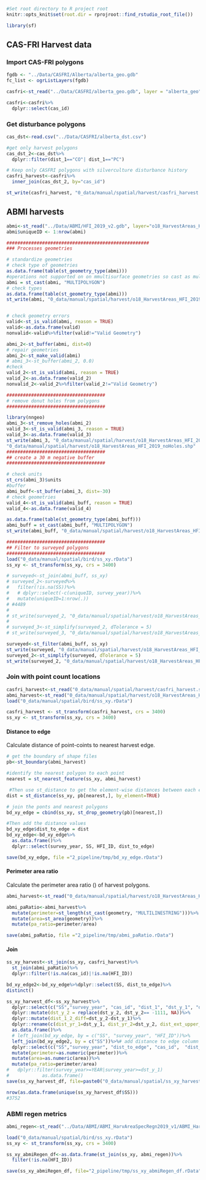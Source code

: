 
```r
#Set root directory to R project root
knitr::opts_knit$set(root.dir = rprojroot::find_rstudio_root_file())
```

```r
library(sf)
```

## CAS-FRI Harvest data {-}

### Import CAS-FRI polygons {-}
```r
fgdb <- "../Data/CASFRI/Alberta/alberta_geo.gdb"
fc_list <- ogrListLayers(fgdb)

casfri<-st_read("../Data/CASFRI/alberta_geo.gdb", layer = "alberta_geo")

casfri<-casfri%>%
  dplyr::select(cas_id)
```


### Get disturbance polygons
```r
cas_dst<-read.csv("../Data/CASFRI/alberta_dst.csv")

#get only harvest polygons
cas_dst_2<-cas_dst%>%
  dplyr::filter(dist_1=="CO"| dist_1=="PC")

# Keep only CASFRI polygons with silverculture disturbance history
casfri_harvest<-casfri%>%
  inner_join(cas_dst_2, by="cas_id")

st_write(casfri_harvest, "0_data/manual/spatial/harvest/casfri_harvest.shp")
```

## ABMI harvests {-}
```r
abmi<-st_read("../Data/ABMI/HFI_2019_v2.gdb", layer="o18_HarvestAreas_HFI_2019")
abmi$uniqueID <- 1:nrow(abmi) 

####################################################
### Processes geometries

# standardize geometries
# check type of geometries
as.data.frame(table(st_geometry_type(abmi)))
#operations not supported on on mmultisurface geometries so cast as multipolygons
abmi = st_cast(abmi, "MULTIPOLYGON")
# check types
as.data.frame(table(st_geometry_type(abmi)))
st_write(abmi, "0_data/manual/spatial/harvest/o18_HarvestAreas_HFI_2019.shp")


# check geometry errors
valid<-st_is_valid(abmi, reason = TRUE)
valid<-as.data.frame(valid)
nonvalid<-valid%>%filter(valid!="Valid Geometry")

abmi_2<-st_buffer(abmi, dist=0)
# repair geometries
abmi_2<-st_make_valid(abmi)
# abmi_3<-st_buffer(abmi_2, 0.0)
#check
valid_2<-st_is_valid(abmi, reason = TRUE)
valid_2<-as.data.frame(valid_2)
nonvalid_2<-valid_2%>%filter(valid_2!="Valid Geometry")

####################################
# remove donut holes from polygons
####################################

library(nngeo)
abmi_3<-st_remove_holes(abmi_2)
valid_3<-st_is_valid(abmi_3, reason = TRUE)
valid_3<-as.data.frame(valid_3)
st_write(abmi_3, "0_data/manual/spatial/harvest/o18_HarvestAreas_HFI_2019_noHoles.shp")
"0_data/manual/spatial/harvest/o18_HarvestAreas_HFI_2019_noHoles.shp"
####################################
## create a 30 m negative buffer
####################################

# check units
st_crs(abmi_3)$units
#buffer
abmi_buff<-st_buffer(abmi_3, dist=-30)
# check geometries
valid_4<-st_is_valid(abmi_buff, reason = TRUE)
valid_4<-as.data.frame(valid_4)

as.data.frame(table(st_geometry_type(abmi_buff)))
abmi_buff = st_cast(abmi_buff, "MULTIPOLYGON")
st_write(abmi_buff, "0_data/manual/spatial/harvest/o18_HarvestAreas_HFI_2019_buff_neg30.shp")

####################################
## Filter to surveyed polygons
####################################
load("0_data/manual/spatial/bird/ss_xy.rData")
ss_xy <- st_transform(ss_xy, crs = 3400)

# surveyed<-st_join(abmi_buff, ss_xy)
# surveyed_2<-surveyed%>%
#   filter(!is.na(SS))%>%
#   # dplyr::select(-c(uniqueID, survey_year))%>%
#   mutate(uniqueID=1:nrow(.))
# #4489  
# 
# st_write(surveyed_2, "0_data/manual/spatial/harvest/o18_HarvestAreas_HFI_2019_buff_neg30_surveyed.shp")
# 
# surveyed_3<-st_simplify(surveyed_2, dTolerance = 5)
# st_write(surveyed_3, "0_data/manual/spatial/harvest/o18_HarvestAreas_HFI_2019_buff_neg30_surveyed_simp.shp")

surveyed<-st_filter(abmi_buff, ss_xy)
st_write(surveyed, "0_data/manual/spatial/harvest/o18_HarvestAreas_HFI_2019_buff_neg30_surveyed_20220315.shp")
surveyed_2<-st_simplify(surveyed, dTolerance = 5)
st_write(surveyed_2, "0_data/manual/spatial/harvest/o18_HarvestAreas_HFI_2019_buff_neg30_surveyed_simp_20220315.shp")

```


### Join with point count locations {-}

```r
casfri_harvest<-st_read("0_data/manual/spatial/harvest/casfri_harvest.shp")
abmi_harvest<-st_read("0_data/manual/spatial/harvest/o18_HarvestAreas_HFI_2019_noHoles.shp")
load("0_data/manual/spatial/bird/ss_xy.rData")

casfri_harvest <- st_transform(casfri_harvest, crs = 3400)
ss_xy <- st_transform(ss_xy, crs = 3400)
```

#### Distance to edge {-}

Calculate distance of point-coints to nearest harvest edge.

```r
# get the boundary of shape files
pb<-st_boundary(abmi_harvest)

#identify the nearest polygon to each point
nearest = st_nearest_feature(ss_xy, abmi_harvest)

 #Then use st_distance to get the element-wise distances between each element of points and the corresponding element of boundary polygons:
dist = st_distance(ss_xy, pb[nearest,], by_element=TRUE)

# join the ponts and nearest polygons
bd_xy_edge = cbind(ss_xy, st_drop_geometry(pb)[nearest,])

#Then add the distance values
bd_xy_edge$dist_to_edge = dist
bd_xy_edge<-bd_xy_edge%>%
  as.data.frame()%>%
  dplyr::select(survey_year, SS, HFI_ID, dist_to_edge)

save(bd_xy_edge, file ="2_pipeline/tmp/bd_xy_edge.rData")
```

#### Perimeter area ratio {-}

Calculate the perimeter area ratio () of harvest polygons.
```r
abmi_harvest<-st_read("0_data/manual/spatial/harvest/o18_HarvestAreas_HFI_2019_noHoles.shp")

abmi_paRatio<-abmi_harvest%>%
  mutate(perimeter=st_length(st_cast(geometry, "MULTILINESTRING")))%>%
  mutate(area=st_area(geometry))%>%
  mutate(pa_ratio=perimeter/area)

save(abmi_paRatio, file ="2_pipeline/tmp/abmi_paRatio.rData")
```

#### Join {-}

```r
ss_xy_harvest<-st_join(ss_xy, casfri_harvest)%>%
  st_join(abmi_paRatio)%>%
  dplyr::filter(!is.na(cas_id)|!is.na(HFI_ID))

bd_xy_edge2<-bd_xy_edge%>%dplyr::select(SS, dist_to_edge)%>%
distinct()

ss_xy_harvest_df<-ss_xy_harvest%>%
  dplyr::select(c("SS","survey_year", "cas_id", "dist_1", "dst_y_1", "dst_xt_p_1", "dist_2", "dst_y_2", , "dst_xt_p_2", "HFI_ID", "uniquID", "YEAR", "Mdfr_Yr", "perimeter", "area", "pa_ratio" ))%>%
  dplyr::mutate(dst_y_2 = replace(dst_y_2, dst_y_2== -1111, NA))%>%
  dplyr::mutate(dist_1_2_diff=dst_y_2-dst_y_1)%>%
  dplyr::rename(c(dist_yr_1=dst_y_1, dist_yr_2=dst_y_2, dist_ext_upper_1=dst_xt_p_1, dist_ext_upper_2=dst_xt_p_2))%>%
  as.data.frame()%>%
  # left_join(bd_xy_edge, by = c("SS", "survey_year", "HFI_ID"))%>%
  left_join(bd_xy_edge2, by = c("SS"))%>%# add distance to edge column
  dplyr::select(c("SS","survey_year", "dist_to_edge", "cas_id",  "dist_1", "dist_yr_1", "dist_ext_upper_1", "dist_2", "dist_yr_2", "dist_ext_upper_2", "dist_1_2_diff", "HFI_ID", "uniquID", "YEAR", "Mdfr_Yr", "perimeter", "area", "pa_ratio" ))%>%
  mutate(perimeter=as.numeric(perimeter))%>%
  mutate(area=as.numeric(area))%>%
  mutate(pa_ratio=perimeter/area)
#   dplyr::filter(survey_year>=YEAR|survey_year>=dst_y_1)
#            as.data.frame()
save(ss_xy_harvest_df, file=paste0("0_data/manual/spatial/ss_xy_harvest_df_", Sys.Date(), ".rData"))

nrow(as.data.frame(unique(ss_xy_harvest_df$SS)))
#3752         
```


### ABMI regen metrics {-}

```r
abmi_regen<-st_read("../Data/ABMI/ABMI_HarvAreaSpecRegn2019_v1/ABMI_HarvestArea_SpectralRegeneration_2019_v1.shp")

load("0_data/manual/spatial/bird/ss_xy.rData")
ss_xy <- st_transform(ss_xy, crs = 3400)

ss_xy_abmiRegen_df<-as.data.frame(st_join(ss_xy, abmi_regen))%>%
  filter(!is.na(HFI_ID))

save(ss_xy_abmiRegen_df, file="2_pipeline/tmp/ss_xy_abmiRegen_df.rData")
```

